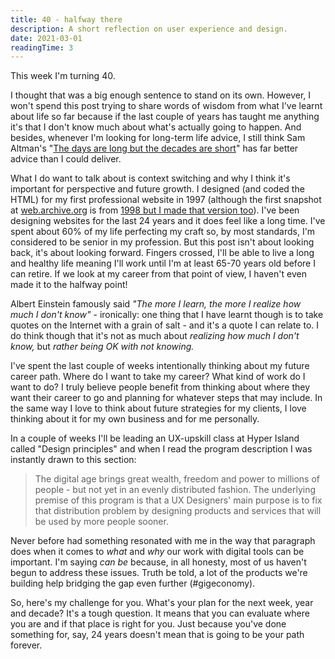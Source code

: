 ```yaml
---
title: 40 - halfway there
description: A short reflection on user experience and design.
date: 2021-03-01
readingTime: 3
---
```


This week I'm turning 40.

I thought that was a big enough sentence to stand on its own. However, I won't spend this post trying to share words of wisdom from what I've learnt about life so far because if the last couple of years has taught me anything it's that I don't know much about what's actually going to happen. And besides, whenever I'm looking for long-term life advice, I still think Sam Altman's "<a href="https://blog.samaltman.com/the-days-are-long-but-the-decades-are-short">The days are long but the decades are short</a>" has far better advice than I could deliver.

What I do want to talk about is context switching and why I think it's important for perspective and future growth. I designed (and coded the HTML) for my first professional website in 1997 (although the first snapshot at <a href="http://web.archive.org">web.archive.org</a> is from <a href="https://web.archive.org/web/19980613231219/http://www.vsoy.fi/se/index.html">1998 but I made that version too</a>). I've been designing websites for the last 24 years and it does feel like a long time. I've spent about 60% of my life perfecting my craft so, by most standards, I'm considered to be senior in my profession. But this post isn't about looking back, it's about looking forward. Fingers crossed, I'll be able to live a long and healthy life meaning I'll work until I'm at least 65-70 years old before I can retire. If we look at my career from that point of view, I haven't even made it to the halfway point!

Albert Einstein famously said *"The more I learn, the more I realize how much I don't know"* - ironically: one thing that I have learnt though is to take quotes on the Internet with a grain of salt - and it's a quote I can relate to. I do think though that it's not as much about *realizing how much I don't know,* but *rather being OK with not knowing.*

I've spent the last couple of weeks intentionally thinking about my future career path. Where do I want to take my career? What kind of work do I want to do? I truly believe people benefit from thinking about where they want their career to go and planning for whatever steps that may include. In the same way I love to think about future strategies for my clients, I love thinking about it for my own business and for me personally.

In a couple of weeks I'll be leading an UX-upskill class at Hyper Island called "Design principles" and when I read the program description I was instantly drawn to this section:

>The digital age brings great wealth, freedom and power to millions of people - but not yet in an evenly distributed fashion.
The underlying premise of this program is that a UX Designers' main purpose is to fix that distribution problem by designing products and services that will be used by more people sooner.

Never before had something resonated with me in the way that paragraph does when it comes to *what* and *why* our work with digital tools can be important. I'm saying *can be* because, in all honesty, most of us haven't begun to address these issues. Truth be told, a lot of the products we're building help bridging the gap even further (#gigeconomy).

So, here's my challenge for you. What's your plan for the next week, year and decade? It's a tough question. It means that you can evaluate where you are and if that place is right for you. Just because you've done something for, say, 24 years doesn't mean that is going to be your path forever.